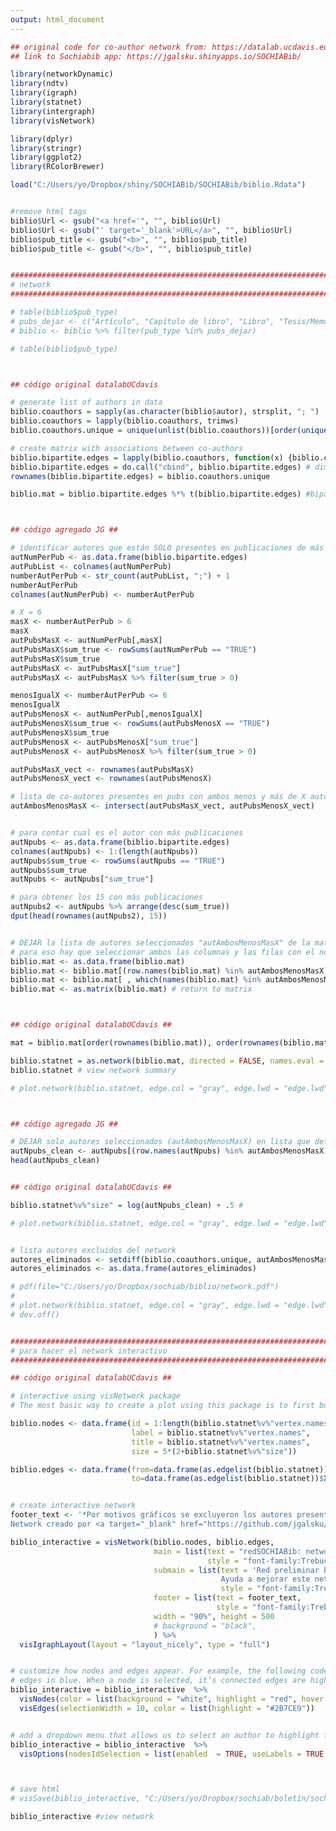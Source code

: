 ```yaml
---
output: html_document
---
```




```r
## original code for co-author network from: https://datalab.ucdavis.edu/2019/08/27/creating-co-author-networks-in-r/
## link to Sochiabib app: https://jgalsku.shinyapps.io/SOCHIABib/ 

library(networkDynamic)
library(ndtv)
library(igraph)
library(statnet)
library(intergraph)
library(visNetwork)

library(dplyr)
library(stringr)
library(ggplot2)
library(RColorBrewer)

load("C:/Users/yo/Dropbox/shiny/SOCHIABib/SOCHIABib/biblio.Rdata")


#remove html tags 
biblio$Url <- gsub("<a href='", "", biblio$Url)
biblio$Url <- gsub("' target='_blank'>URL</a>", "", biblio$Url)
biblio$pub_title <- gsub("<b>", "", biblio$pub_title)
biblio$pub_title <- gsub("</b>", "", biblio$pub_title)


######################################################################################3
# network
#######################################################################################

# table(biblio$pub_type)
# pubs_dejar <- c("Artículo", "Capítulo de libro", "Libro", "Tesis/Memoria")
# biblio <- biblio %>% filter(pub_type %in% pubs_dejar)

# table(biblio$pub_type)



## código original datalabUCdavis

# generate list of authors in data
biblio.coauthors = sapply(as.character(biblio$autor), strsplit, "; ")
biblio.coauthors = lapply(biblio.coauthors, trimws)
biblio.coauthors.unique = unique(unlist(biblio.coauthors))[order(unique(unlist(biblio.coauthors)))]

# create matrix with associations between co-authors
biblio.bipartite.edges = lapply(biblio.coauthors, function(x) {biblio.coauthors.unique %in% x})
biblio.bipartite.edges = do.call("cbind", biblio.bipartite.edges) # dimension is number of authors x number of papers
rownames(biblio.bipartite.edges) = biblio.coauthors.unique

biblio.mat = biblio.bipartite.edges %*% t(biblio.bipartite.edges) #bipartite to unimode



## código agregado JG ##

# identificar autores que están SOLO presentes en publicaciones de más de X autores
autNumPerPub <- as.data.frame(biblio.bipartite.edges)
autPubList <- colnames(autNumPerPub)
numberAutPerPub <- str_count(autPubList, ";") + 1
numberAutPerPub
colnames(autNumPerPub) <- numberAutPerPub

# X = 6 
masX <- numberAutPerPub > 6
masX
autPubsMasX <- autNumPerPub[,masX]
autPubsMasX$sum_true <- rowSums(autNumPerPub == "TRUE")
autPubsMasX$sum_true
autPubsMasX <- autPubsMasX["sum_true"]
autPubsMasX <- autPubsMasX %>% filter(sum_true > 0)

menosIgualX <- numberAutPerPub <= 6
menosIgualX
autPubsMenosX <- autNumPerPub[,menosIgualX]
autPubsMenosX$sum_true <- rowSums(autPubsMenosX == "TRUE")
autPubsMenosX$sum_true
autPubsMenosX <- autPubsMenosX["sum_true"]
autPubsMenosX <- autPubsMenosX %>% filter(sum_true > 0)

autPubsMasX_vect <- rownames(autPubsMasX)
autPubsMenosX_vect <- rownames(autPubsMenosX)

# lista de co-autores presentes en pubs con ambos menos y más de X autores
autAmbosMenosMasX <- intersect(autPubsMasX_vect, autPubsMenosX_vect)


# para contar cual es el autor con más publicaciones
autNpubs <- as.data.frame(biblio.bipartite.edges)
colnames(autNpubs) <- 1:(length(autNpubs))
autNpubs$sum_true <- rowSums(autNpubs == "TRUE")
autNpubs$sum_true
autNpubs <- autNpubs["sum_true"]

# para obtener los 15 con más publicaciones
autNpubs2 <- autNpubs %>% arrange(desc(sum_true))
dput(head(rownames(autNpubs2), 15))


# DEJAR la lista de autores seleccionados "autAmbosMenosMasX" de la matriz
# para eso hay que seleccionar ambos las columnas y las filas con el nombre del coautor
biblio.mat <- as.data.frame(biblio.mat)
biblio.mat <- biblio.mat[(row.names(biblio.mat) %in% autAmbosMenosMasX), ]
biblio.mat <- biblio.mat[ , which(names(biblio.mat) %in% autAmbosMenosMasX)]
biblio.mat <- as.matrix(biblio.mat) # return to matrix



## código original datalabUCdavis ##

mat = biblio.mat[order(rownames(biblio.mat)), order(rownames(biblio.mat))]

biblio.statnet = as.network(biblio.mat, directed = FALSE, names.eval = "edge.lwd", ignore.eval = FALSE)
biblio.statnet # view network summary

# plot.network(biblio.statnet, edge.col = "gray", edge.lwd = "edge.lwd", label = "vertex.names", label.cex = .5, label.pad = 0, label.pos = 1)



## código agregado JG ##

# DEJAR solo autores seleccionados (autAmbosMenosMasX) en lista que definirá tamaño de nodos
autNpubs_clean <- autNpubs[(row.names(autNpubs) %in% autAmbosMenosMasX), ]
head(autNpubs_clean)


## código original datalabUCdavis ##

biblio.statnet%v%"size" = log(autNpubs_clean) + .5 #

# plot.network(biblio.statnet, edge.col = "gray", edge.lwd = "edge.lwd", label = "vertex.names", label.cex = .5, label.pad = 0, label.pos = 1, vertex.cex = "size")


# lista autores excluidos del network
autores_eliminados <- setdiff(biblio.coauthors.unique, autAmbosMenosMasX)
autores_eliminados <- as.data.frame(autores_eliminados)

# pdf(file="C:/Users/yo/Dropbox/sochiab/biblio/network.pdf")
# 
# plot.network(biblio.statnet, edge.col = "gray", edge.lwd = "edge.lwd", label = "vertex.names", label.cex = .5, label.pad = 0, label.pos = 1, vertex.cex = "size")
# dev.off()


###############################################################################
# para hacer el network interactivo
##############################################################################

## código original datalabUCdavis ##

# interactive using visNetwork package
# The most basic way to create a plot using this package is to first build data frames describing the nodes and edges in the graph.

biblio.nodes <- data.frame(id = 1:length(biblio.statnet%v%"vertex.names"),
                           label = biblio.statnet%v%"vertex.names",
                           title = biblio.statnet%v%"vertex.names",
                           size = 5*(2+biblio.statnet%v%"size"))

biblio.edges <- data.frame(from=data.frame(as.edgelist(biblio.statnet))$X1, 
                           to=data.frame(as.edgelist(biblio.statnet))$X2)


# create interactive network
footer_text <- '*Por motivos gráficos se excluyeron los autores presentes únicamente en publicaciones de más de 6 autores. 
Network creado por <a target="_blank" href="https://github.com/jgalsku/SOCHIABib">jgalsku</a> basado en el código de <a target="_blank" href="https://datalab.ucdavis.edu/2019/08/27/creating-co-author-networks-in-r/">datalab.ucdavis</a>.' 

biblio_interactive = visNetwork(biblio.nodes, biblio.edges, 
                                main = list(text = "redSOCHIABib: network de Co-autores* en Antropología Biológica Chilena", 
                                            style = "font-family:Trebuchet MS;font-weight:bold;font-size:20px;text-align:center;"),
                                submain = list(text = 'Red preliminar basada en publicaciones recopiladas por <a target="_blank" href="https://jgalsku.shinyapps.io/SOCHIABib/">SOCHIABib</a>. 
                                               Ayuda a mejorar este network agregando publicaciones <a target="_blank" href="https://docs.google.com/forms/d/e/1FAIpQLSdhplY5vG5KClkDnyWZpOZfVfAEWJs4V1pHquGryzLbsXgPag/viewform?usp=sf_link">aquí!</a> ', 
                                               style = "font-family:Trebuchet MS;font-size:15px;text-align:center;"),
                                footer = list(text = footer_text,
                                              style = "font-family:Trebuchet MS;font-size:15px;text-align:center;"),
                                width = "90%", height = 500
                                # background = "black",
                                ) %>% 
  visIgraphLayout(layout = "layout_nicely", type = "full")


# customize how nodes and edges appear. For example, the following code highlights nodes red when clicked, and thickens highlighted 
# edges in blue. When a node is selected, it’s connected edges are highlighted. 
biblio_interactive = biblio_interactive  %>%
  visNodes(color = list(background = "white", highlight = "red", hover = list(border = "red"))) %>%
  visEdges(selectionWidth = 10, color = list(highlight = "#2B7CE9")) 


# add a dropdown menu that allows us to select an author to highlight from a list. 
biblio_interactive = biblio_interactive  %>%  
  visOptions(nodesIdSelection = list(enabled  = TRUE, useLabels = TRUE, main = "Buscar por Nombre"))



# save html
# visSave(biblio_interactive, "C:/Users/yo/Dropbox/sochiab/boletín/sochiabib_anal/biblio_coauthor_network_soloMas6.html", selfcontained = T)


```

```r
biblio_interactive #view network
```


